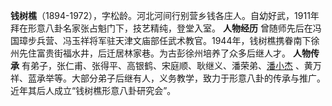 {{expand|time=2011-06-07T11:06:39+00:00}}
{{unreferenced|time=2011-06-07T11:06:39+00:00}}
'''钱树樵'''（1894-1972），字松龄。河北河间行别营乡钱各庄人。自幼好武，1911年拜在形意八卦名家张占魁门下，技艺精纯，登堂入室。
'''人物经历'''
曾随师先后在冯国璋步兵营、冯玉祥将军驻天津文庙部任武术教官。1944年，钱树樵携眷南下徐州先住富贵街福水井，后迁居林家巷。为古彭徐州培养了众多后继人才。
'''人物传承'''
有弟子，张仁甫、张得平、高银鹤、宋庭顺、耿继义、潘荣弟、[http://sports.sohu.com/20110127/n279115970.shtml 潘小杰] {{Wayback|url=http://sports.sohu.com/20110127/n279115970.shtml |date=20180321130417 }}、黄万祥、蓝承举等。大部分弟子后继有人，义务教学，致力于形意八卦的传承与推广。
近年其后人成立“钱树樵形意八卦研究会”。